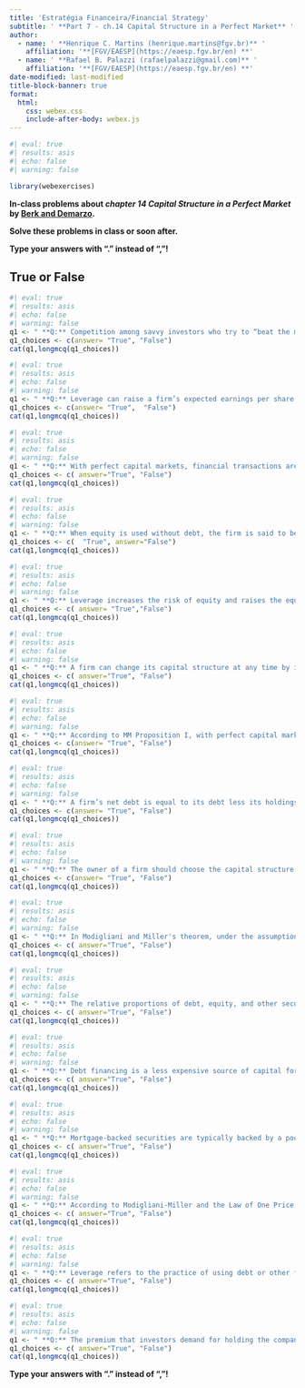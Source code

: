 ```yaml
---
title: 'Estratégia Financeira/Financial Strategy'
subtitle: ' **Part 7 - ch.14 Capital Structure in a Perfect Market** '
author:
  - name: ' **Henrique C. Martins (henrique.martins@fgv.br)** '
    affiliation: '**[FGV/EAESP](https://eaesp.fgv.br/en) **'
  - name: ' **Rafael B. Palazzi (rafaelpalazzi@gmail.com)** '
    affiliation: '**[FGV/EAESP](https://eaesp.fgv.br/en) **'
date-modified: last-modified
title-block-banner: true
format:
  html:
    css: webex.css
    include-after-body: webex.js
---
```


```r
#| eval: true
#| results: asis
#| echo: false
#| warning: false

library(webexercises)

```

**In-class problems about *chapter 14 Capital Structure in a Perfect Market* by [Berk and Demarzo](https://www.amazon.com.br/Corporate-Finance-Global-Jonathan-Berk/dp/1292304154).**

**Solve these problems in class or soon after.**

::: callout-important
**Type your answers with "." instead of ","!**
:::

## True or False

```r
#| eval: true
#| results: asis
#| echo: false
#| warning: false
q1 <- " **Q:** Competition among savvy investors who try to “beat the market” and earn a positive alpha should keep the market portfolio close to efficient much of the time."
q1_choices <- c(answer= "True", "False")
cat(q1,longmcq(q1_choices))
```

```r
#| eval: true
#| results: asis
#| echo: false
#| warning: false
q1 <- " **Q:** Leverage can raise a firm’s expected earnings per share and its return on equity, but it also increases the volatility of earnings per share and the riskiness of its equity."
q1_choices <- c(answer= "True",  "False")
cat(q1,longmcq(q1_choices))
```

```r
#| eval: true
#| results: asis
#| echo: false
#| warning: false
q1 <- " **Q:** With perfect capital markets, financial transactions are a zero-NPV activity that neither add nor destroy value on their own."
q1_choices <- c( answer="True", "False")
cat(q1,longmcq(q1_choices))
```

```r
#| eval: true
#| results: asis
#| echo: false
#| warning: false
q1 <- " **Q:** When equity is used without debt, the firm is said to be levered."
q1_choices <- c(  "True", answer="False")
cat(q1,longmcq(q1_choices))
```

```r
#| eval: true
#| results: asis
#| echo: false
#| warning: false
q1 <- " **Q:** Leverage increases the risk of equity and raises the equity cost of capital."
q1_choices <- c( answer= "True","False")
cat(q1,longmcq(q1_choices))
```

```r
#| eval: true
#| results: asis
#| echo: false
#| warning: false
q1 <- " **Q:** A firm can change its capital structure at any time by issuing new securities and using the funds to pay its existing investors."
q1_choices <- c( answer="True", "False")
cat(q1,longmcq(q1_choices))
```

```r
#| eval: true
#| results: asis
#| echo: false
#| warning: false
q1 <- " **Q:** According to MM Proposition I, with perfect capital markets the value of a firm is independent of its capital structure."
q1_choices <- c(answer= "True", "False")
cat(q1,longmcq(q1_choices))
```

```r
#| eval: true
#| results: asis
#| echo: false
#| warning: false
q1 <- " **Q:** A firm’s net debt is equal to its debt less its holdings of cash and other risk-free securities."
q1_choices <- c(answer= "True", "False")
cat(q1,longmcq(q1_choices))
```

```r
#| eval: true
#| results: asis
#| echo: false
#| warning: false
q1 <- " **Q:** The owner of a firm should choose the capital structure that maximizes the total value of the securities issued."
q1_choices <- c(answer= "True", "False")
cat(q1,longmcq(q1_choices))
```

```r
#| eval: true
#| results: asis
#| echo: false
#| warning: false
q1 <- " **Q:** In Modigliani and Miller's theorem, under the assumption of perfect capital markets, a firm's value is unaffected by its capital structure, and it can use any combination of debt and equity to finance its investments without changing the firm's overall value. "
q1_choices <- c( answer="True", "False")
cat(q1,longmcq(q1_choices))
```

```r
#| eval: true
#| results: asis
#| echo: false
#| warning: false
q1 <- " **Q:** The relative proportions of debt, equity, and other securities make up a firm's capital structure."
q1_choices <- c( answer="True", "False")
cat(q1,longmcq(q1_choices))
```

```r
#| eval: true
#| results: asis
#| echo: false
#| warning: false
q1 <- " **Q:** Debt financing is a less expensive source of capital for a firm compared to equity financing."
q1_choices <- c( answer="True", "False")
cat(q1,longmcq(q1_choices))
```

```r
#| eval: true
#| results: asis
#| echo: false
#| warning: false
q1 <- " **Q:** Mortgage-backed securities are typically backed by a pool of residential mortgage loans."
q1_choices <- c( answer="True", "False")
cat(q1,longmcq(q1_choices))
```

```r
#| eval: true
#| results: asis
#| echo: false
#| warning: false
q1 <- " **Q:** According to Modigliani-Miller and the Law of One Price, in a world of perfect capital markets, two identical firms with the same cash flows should have the same market value, regardless of their capital structures."
q1_choices <- c( answer="True", "False")
cat(q1,longmcq(q1_choices))
```

```r
#| eval: true
#| results: asis
#| echo: false
#| warning: false
q1 <- " **Q:** Leverage refers to the practice of using debt or other financial instruments to magnify returns on equity investments, while unleverage equity means using only equity capital without debt."
q1_choices <- c( answer="True", "False")
cat(q1,longmcq(q1_choices))
```

```r
#| eval: true
#| results: asis
#| echo: false
#| warning: false
q1 <- " **Q:** The premium that investors demand for holding the company's equity increases as the company's D/E ratio increases, which leads to an increase in the cost of capital of levered equity."
q1_choices <- c( answer="True", "False")
cat(q1,longmcq(q1_choices))
```


::: callout-warning
**Type your answers with "." instead of ","!**
:::
